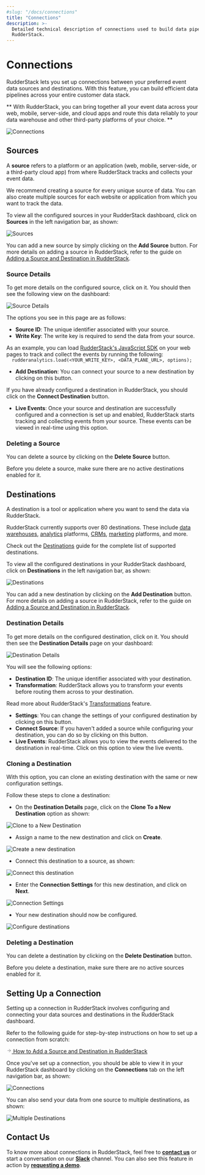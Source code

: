 ```yaml
---
#slug: "/docs/connections"
title: "Connections"
description: >-
  Detailed technical description of connections used to build data pipelines in
  RudderStack.
---
```


# Connections

RudderStack lets you set up connections between your preferred event data sources and destinations. With this feature, you can build efficient data pipelines across your entire customer data stack.

<div class="successBlock">

  **
    With RudderStack, you can bring together all your event data across your
    web, mobile, server-side, and cloud apps and route this data reliably to
    your data warehouse and other third-party platforms of your choice.
  **
</div>

<!-- <img src="../assets/5 (20).png" /> -->

<img src="../assets/5 (20).png" alt="Connections" />

## Sources

A **source** refers to a platform or an application \(web, mobile, server-side, or a third-party cloud app\) from where RudderStack tracks and collects your event data.

<div class="successBlock">

  We recommend creating a source for every unique source of data. You can also
  create multiple sources for each website or application from which you want to
  track the data.
</div>

To view all the configured sources in your RudderStack dashboard, click on **Sources** in the left navigation bar, as shown:

<!-- <img src="../assets/3 (20).png" /> -->

<img src="../assets/3 (20).png" alt="Sources" />

<div class="successBlock">

  You can add a new source by simply clicking on the **Add Source**
  button. For more details on adding a source in RudderStack, refer to the guide
  on <a href="https://rudderstack.com/docs/connections/adding-source-and-destination-rudderstack/">Adding a Source and Destination in RudderStack</a>.
</div>

### Source Details

To get more details on the configured source, click on it. You should then see the following view on the dashboard:

<!-- <img src="../assets/4 (20).png" /> -->

<img src="../assets/4 (20).png" alt="Source Details" />

The options you see in this page are as follows:

- **Source ID**: The unique identifier associated with your source.
- **Write Key**: The write key is required to send the data from your source.

<div class="successBlock">
As an example, you can load <a href="https://rudderstack.com/docs/stream-sources/rudderstack-sdk-integration-guides/rudderstack-javascript-sdk/">RudderStack's JavaScript SDK</a> on your web pages to track and collect the events by running the following:

<code class="inline-code">
  rudderanalytics.load(&lt;YOUR_WRITE_KEY&gt;, &lt;DATA_PLANE_URL&gt;, options);
</code>

</div>

- **Add Destination**: You can connect your source to a new destination by clicking on this button.

<div class="successBlock">

  If you have already configured a destination in RudderStack, you should click
  on the **Connect Destination** button.
</div>

- **Live Events**: Once your source and destination are successfully configured and a connection is set up and enabled, RudderStack starts tracking and collecting events from your source. These events can be viewed in real-time using this option.

### Deleting a Source

You can delete a source by clicking on the **Delete Source** button.

<div class="warningBlock">

Before you delete a source, make sure there are no active destinations enabled for it.

</div>

## Destinations

A destination is a tool or application where you want to send the data via RudderStack.

<div class="successBlock">

RudderStack currently supports over 80 destinations. These include <a href="https://rudderstack.com/docs/data-warehouse-integrations/">data warehouses</a>, <a href="https://rudderstack.com/docs/destinations/analytics/">analytics</a> platforms, <a href="https://rudderstack.com/docs/destinations/crm/">CRMs</a>, <a href="https://rudderstack.com/docs/destinations/marketing/">marketing</a> platforms, and more.

Check out the <a href="https://rudderstack.com/docs/destinations/">Destinations</a> guide for the complete list of supported destinations.

</div>

To view all the configured destinations in your RudderStack dashboard, click on **Destinations** in the left navigation bar, as shown:

<!-- <img src="../assets/7 (13).png" /> -->

<img src="../assets/7 (13).png" alt="Destinations" />

<div class="successBlock">

  You can add a new destination by clicking on the
  **Add Destination** button. For more details on adding a source
  in RudderStack, refer to the guide on <a href="https://rudderstack.com/docs/connections/adding-source-and-destination-rudderstack/">Adding a Source and Destination in RudderStack</a>.
</div>

### Destination Details

To get more details on the configured destination, click on it. You should then see the **Destination Details** page on your dashboard:

<!-- <img src="../assets/6 (19).png" /> -->

<img src="../assets/6 (19).png" alt="Destination Details" />

You will see the following options:

- **Destination ID**: The unique identifier associated with your destination.
- **Transformation**: RudderStack allows you to transform your events before routing them across to your destination.

<div class="successBlock">

  Read more about RudderStack's <a href="https://rudderstack.com/docs/transformations/">Transformations</a> feature.
</div>

- **Settings**: You can change the settings of your configured destination by clicking on this button.
- **Connect Source**: If you haven't added a source while configuring your destination, you can do so by clicking on this button.
- **Live Events**: RudderStack allows you to view the events delivered to the destination in real-time. Click on this option to view the live events.

### Cloning a Destination

With this option, you can clone an existing destination with the same or new configuration settings.

Follow these steps to clone a destination:

- On the **Destination Details** page, click on the **Clone To a New Destination** option as shown:

<!-- <img src="../assets/clone-1.png" /> -->

<img src="../assets/clone-1.png" alt="Clone to a New Destination" />
<span class="imageTitle"></span>

- Assign a name to the new destination and click on **Create**.

<!-- <img src="../assets/clone-2.png" /> -->

<img src="../assets/clone-2.png" alt="Create a new destination" />
<span class="imageTitle"></span>

- Connect this destination to a source, as shown:

<!-- <img src="../assets/clone-3.png" /> -->

<img src="../assets/clone-3.png" alt="Connect this destination" />
<span class="imageTitle"></span>

- Enter the **Connection Settings** for this new destination, and click on **Next**.

<!-- <img src="../assets/clone-4.png" /> -->

<img src="../assets/clone-4.png" alt="Connection Settings" />
<span class="imageTitle"></span>

- Your new destination should now be configured.

<!-- <img src="../assets/clone-5.png" /> -->

<img src="../assets/clone-5.png" alt="Configure destinations" />

### Deleting a Destination

You can delete a destination by clicking on the **Delete Destination** button.

<div class="warningBlock">

Before you delete a destination, make sure there are no active sources enabled for it.

</div>

## Setting Up a Connection

Setting up a connection in RudderStack involves configuring and connecting your data sources and destinations in the RudderStack dashboard.

Refer to the following guide for step-by-step instructions on how to set up a connection from scratch:

<a class="pageRef" href="https://rudderstack.com/docs/connections/adding-source-and-destination-rudderstack/">
  <div class="pageRefInner">
    <span class="pageRefArrow">
      <svg
        preserveAspectRatio="xMidYMid meet"
        height="1em"
        width="1em"
        fill="none"
        xmlns="http://www.w3.org/2000/svg"
        viewBox="0 0 24 24"
        strokeWidth="2"
        strokeLinecap="round"
        strokeLinejoin="round"
        stroke="currentColor"
        class="rightRefArrow"
      >
        <g>
          <line x1="5" y1="12" x2="19" y2="12"></line>
          <polyline points="12 5 19 12 12 19"></polyline>
        </g>
      </svg>
    </span>
    <span class="mainRefText">
      How to Add a Source and Destination in RudderStack
    </span>
  </div>
</a>

Once you've set up a connection, you should be able to view it in your RudderStack dashboard by clicking on the **Connections** tab on the left navigation bar, as shown:

<!-- <img src="../assets/9 (4).png" /> -->

<img src="../assets/9 (4).png" alt="Connections" />

You can also send your data from one source to multiple destinations, as shown:

<!-- <img src="../assets/8 (7).png" /> -->

<img src="../assets/8 (7).png" alt="Multiple Destinations" />

## Contact Us

To know more about connections in RudderStack, feel free to [**contact us**](mailto:%20docs@rudderstack.com) or start a conversation on our [**Slack**](https://rudderstack.com/join-rudderstack-slack-community) channel. You can also see this feature in action by [**requesting a demo**](https://resources.rudderstack.com/request-a-demo?_ga=2.47794151.1545771517.1607313913-1655106949.1598281099).
